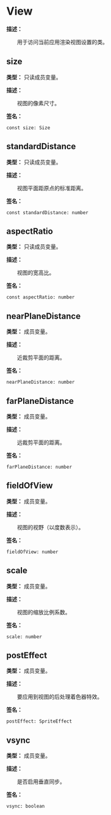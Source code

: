
# View

**描述：**

&emsp;&emsp;用于访问当前应用渲染视图设置的类。

## size

**类型：** 只读成员变量。

**描述：**

&emsp;&emsp;视图的像素尺寸。

**签名：**
```tl
const size: Size
```

## standardDistance

**类型：** 只读成员变量。

**描述：**

&emsp;&emsp;视图平面距原点的标准距离。

**签名：**
```tl
const standardDistance: number
```

## aspectRatio

**类型：** 只读成员变量。

**描述：**

&emsp;&emsp;视图的宽高比。

**签名：**
```tl
const aspectRatio: number
```

## nearPlaneDistance

**类型：** 成员变量。

**描述：**

&emsp;&emsp;近裁剪平面的距离。

**签名：**
```tl
nearPlaneDistance: number
```

## farPlaneDistance

**类型：** 成员变量。

**描述：**

&emsp;&emsp;远裁剪平面的距离。

**签名：**
```tl
farPlaneDistance: number
```

## fieldOfView

**类型：** 成员变量。

**描述：**

&emsp;&emsp;视图的视野（以度数表示）。

**签名：**
```tl
fieldOfView: number
```

## scale

**类型：** 成员变量。

**描述：**

&emsp;&emsp;视图的缩放比例系数。

**签名：**
```tl
scale: number
```

## postEffect

**类型：** 成员变量。

**描述：**

&emsp;&emsp;要应用到视图的后处理着色器特效。

**签名：**
```tl
postEffect: SpriteEffect
```

## vsync

**类型：** 成员变量。

**描述：**

&emsp;&emsp;是否启用垂直同步。

**签名：**
```tl
vsync: boolean
```